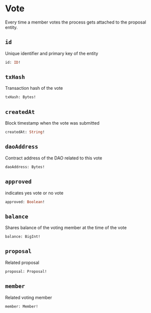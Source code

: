 # Vote

Every time a member votes the process gets attached to the proposal entity.

## `id`

Unique identifier and primary key of the entity

```graphql
id: ID!
```

## `txHash`

Transaction hash of the vote

```graphql
txHash: Bytes!
```

## `createdAt`

Block timestamp when the vote was submitted

```graphql
createdAt: String!
```

## `daoAddress`

Contract address of the DAO related to this vote

```graphql
daoAddress: Bytes!
```

## `approved`

indicates yes vote or no vote

```graphql
approved: Boolean!
```

## `balance`

Shares balance of the voting member at the time of the vote

```graphql
balance: BigInt!
```

## `proposal`

Related proposal

```graphql
proposal: Proposal!
```

## `member`

Related voting member

```graphql
member: Member!
```
